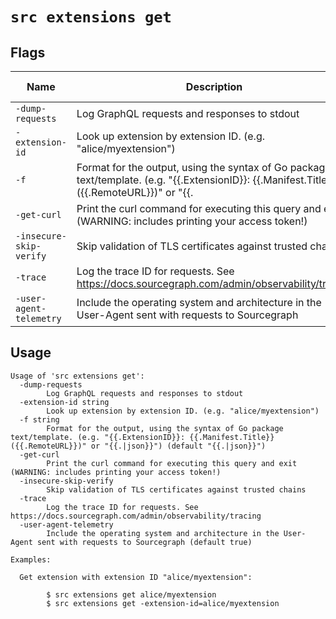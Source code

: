 # `src extensions get`


## Flags

| Name | Description | Default Value |
|------|-------------|---------------|
| `-dump-requests` | Log GraphQL requests and responses to stdout | `false` |
| `-extension-id` | Look up extension by extension ID. (e.g. "alice/myextension") |  |
| `-f` | Format for the output, using the syntax of Go package text/template. (e.g. "\{\{.ExtensionID\}\}: \{\{.Manifest.Title\}\} (\{\{.RemoteURL\}\})" or "\{\{.|json\}\}") | `{{.\|json}}` |
| `-get-curl` | Print the curl command for executing this query and exit (WARNING: includes printing your access token!) | `false` |
| `-insecure-skip-verify` | Skip validation of TLS certificates against trusted chains | `false` |
| `-trace` | Log the trace ID for requests. See https://docs.sourcegraph.com/admin/observability/tracing | `false` |
| `-user-agent-telemetry` | Include the operating system and architecture in the User-Agent sent with requests to Sourcegraph | `true` |


## Usage

```
Usage of 'src extensions get':
  -dump-requests
    	Log GraphQL requests and responses to stdout
  -extension-id string
    	Look up extension by extension ID. (e.g. "alice/myextension")
  -f string
    	Format for the output, using the syntax of Go package text/template. (e.g. "{{.ExtensionID}}: {{.Manifest.Title}} ({{.RemoteURL}})" or "{{.|json}}") (default "{{.|json}}")
  -get-curl
    	Print the curl command for executing this query and exit (WARNING: includes printing your access token!)
  -insecure-skip-verify
    	Skip validation of TLS certificates against trusted chains
  -trace
    	Log the trace ID for requests. See https://docs.sourcegraph.com/admin/observability/tracing
  -user-agent-telemetry
    	Include the operating system and architecture in the User-Agent sent with requests to Sourcegraph (default true)

Examples:

  Get extension with extension ID "alice/myextension":

    	$ src extensions get alice/myextension
    	$ src extensions get -extension-id=alice/myextension



```
	